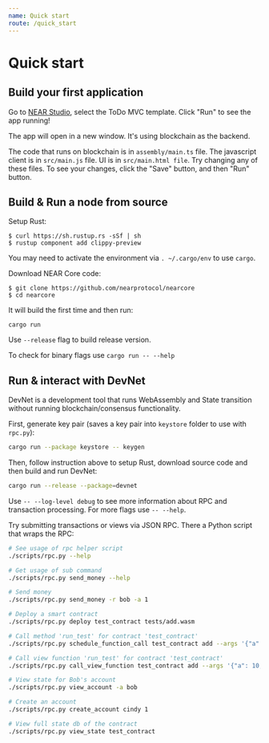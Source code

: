 ```yaml
---
name: Quick start
route: /quick_start
---
```


# Quick start

## Build your first application

Go to [NEAR Studio](https://studio.nearprotocol.com), select the ToDo MVC template.
Click "Run" to see the app running!

The app will open in a new window. It's using blockchain as the backend.

The code that runs on blockchain is in `assembly/main.ts` file. The javascript client is in `src/main.js` file. UI is in `src/main.html file`. Try changing any of these files. To see your changes, click the "Save" button, and then "Run" button.

## Build & Run a node from source

Setup Rust:

    $ curl https://sh.rustup.rs -sSf | sh
    $ rustup component add clippy-preview

You may need to activate the environment via `. ~/.cargo/env` to use `cargo`.

Download NEAR Core code:

    $ git clone https://github.com/nearprotocol/nearcore
    $ cd nearcore

It will build the first time and then run:

    cargo run

Use `--release` flag to build release version.

To check for binary flags use `cargo run -- --help`

## Run & interact with DevNet

DevNet is a development tool that runs WebAssembly and State transition without running blockchain/consensus functionality.

First, generate key pair (saves a key pair into `keystore` folder to use with `rpc.py`):

```bash
cargo run --package keystore -- keygen
```

Then, follow instruction above to setup Rust, download source code and then build and run DevNet:

```bash
cargo run --release --package=devnet
```

Use `-- --log-level debug` to see more information about RPC and transaction processing. For more flags use `-- --help`.

Try submitting transactions or views via JSON RPC. There a Python script that wraps the RPC:

```bash
# See usage of rpc helper script
./scripts/rpc.py --help

# Get usage of sub command
./scripts/rpc.py send_money --help

# Send money
./scripts/rpc.py send_money -r bob -a 1

# Deploy a smart contract
./scripts/rpc.py deploy test_contract tests/add.wasm

# Call method 'run_test' for contract 'test_contract'
./scripts/rpc.py schedule_function_call test_contract add --args '{"a": 10, "b": 20}'

# Call view function 'run_test' for contract 'test_contract'
./scripts/rpc.py call_view_function test_contract add --args '{"a": 10, "b": 20}'

# View state for Bob's account
./scripts/rpc.py view_account -a bob

# Create an account
./scripts/rpc.py create_account cindy 1

# View full state db of the contract
./scripts/rpc.py view_state test_contract
```
